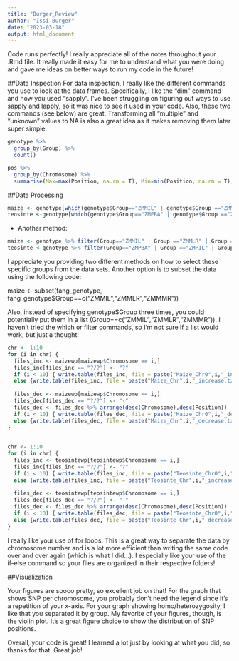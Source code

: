```yaml
---
title: "Burger_Review"
author: "Issi Burger"
date: "2023-03-18"
output: html_document
---
```



Code runs perfectly! I really appreciate all of the notes throughout your .Rmd file. It really made it easy for me to understand what you were doing and gave me ideas on better ways to run my code in the future!

##Data Inspection
For data inspection, I really like the different commands you use to look at the data frames. Specifically, I like the "dim" command and how you used "sapply". I've been struggling on figuring out ways to use sapply and lapply, so it was nice to see it used in your code. Also, these two commands (see below) are great. Transforming all "multiple" and "unknown" values to NA is also a great idea as it makes removing them later super simple. 

```r
genotype %>% 
  group_by(Group) %>% 
  count()

pos %>% 
  group_by(Chromosome) %>% 
  summarise(Max=max(Position, na.rm = T), Min=min(Position, na.rm = T),    Number=length(Position))
```

##Data Processing
```r
maize <- genotype[which(genotype$Group=="ZMMIL" | genotype$Group =="ZMMLR" | genotype$Group == "ZMMMR"),]
teosinte <-genotype[which(genotype$Group=="ZMPBA" | genotype$Group =="ZMPIL" | genotype$Group == "ZMPJA"),]
```

-   Another method:

```r
maize <- genotype %>% filter(Group=="ZMMIL" | Group =="ZMMLR" | Group == "ZMMMR")
teosinte <-genotype %>% filter(Group=="ZMPBA" | Group =="ZMPIL" | Group == "ZMPJA")
```


I appreciate you providing two different methods on how to select these specific groups from the data sets. Another option is to subset the data using the following code: 

maize <- subset(fang_genotype, fang_genotype$Group==c("ZMMIL","ZMMLR","ZMMMR"))

Also, instead of specifying genotype$Group three times, you could potentially put them in a list (Group==c("ZMMIL","ZMMLR","ZMMMR")). I haven't tried the which or filter commands, so I'm not sure if a list would work, but just a thought!


```r
chr <- 1:10
for (i in chr) {
  files_inc <- maizewp[maizewp$Chromosome == i,]
  files_inc[files_inc == "?/?"] <- "?"
  if (i < 10) { write.table(files_inc, file = paste("Maize_Chr0",i,"_increase.txt",sep=""),row.names = FALSE,sep = "\t",quote = FALSE) }
  else {write.table(files_inc, file = paste("Maize_Chr",i,"_increase.txt",sep=""),row.names = FALSE, sep = "\t",quote = FALSE)}
  
  files_dec <- maizewp[maizewp$Chromosome == i,]
  files_dec[files_dec == "?/?"] <- "-"
  files_dec <- files_dec %>% arrange(desc(Chromosome),desc(Position))
  if (i < 10) { write.table(files_dec, file = paste("Maize_Chr0",i,"_decrease.txt",sep=""),row.names = FALSE,sep = "\t",quote = FALSE) }
  else {write.table(files_dec, file = paste("Maize_Chr",i,"_decrease.txt",sep=""),row.names = FALSE, sep = "\t",quote = FALSE)}
}
  

```

```r
chr <- 1:10
for (i in chr) {
  files_inc <- teosintewp[teosintewp$Chromosome == i,]
  files_inc[files_inc == "?/?"] <- "?"
  if (i < 10) { write.table(files_inc, file = paste("Teosinte_Chr0",i,"_increase.txt",sep=""),row.names = FALSE,sep = "\t",quote = FALSE) }
  else {write.table(files_inc, file = paste("Teosinte_Chr",i,"_increase.txt",sep=""),row.names = FALSE, sep = "\t",quote = FALSE)}
  
  files_dec <- teosintewp[teosintewp$Chromosome == i,]
  files_dec[files_dec == "?/?"] <- "-"
  files_dec <- files_dec %>% arrange(desc(Chromosome),desc(Position))
  if (i < 10) { write.table(files_dec, file = paste("Teosinte_Chr0",i,"_decrease.txt",sep=""),row.names = FALSE,sep = "\t",quote = FALSE) }
  else {write.table(files_dec, file = paste("Teosinte_Chr",i,"_decrease.txt",sep=""),row.names = FALSE, sep = "\t",quote = FALSE)}
}
```

I really like your use of for loops. This is a great way to separate the data by chromosome number and is a lot more efficient than writing the same code over and over again (which is what I did...). I especially like your use of the if-else command so your files are organized in their respective folders!

##Visualization

Your figures are soooo pretty, so excellent job on that! For the graph that shows SNP per chromosome, you probably don't need the legend since it's a repetition of your x-axis. For your graph showing homo/heterozygosity, I like that you separated it by group. My favorite of your figures, though, is the violin plot. It's a great figure choice to show the distribution of SNP positions. 


Overall, your code is great! I learned a lot just by looking at what you did, so thanks for that. Great job!